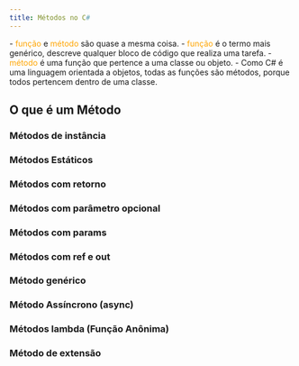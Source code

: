 ```yaml
---
title: Métodos no C#
---
```



<Aside type="tip" title="Importante!" icon="seti:c-sharp">
  - <span style="color: orange">função</span> e <span style="color: orange">método</span> são quase a mesma coisa.
  - <span style="color: orange">função</span> é o termo mais genérico, descreve qualquer bloco de código que realiza uma tarefa.
  - <span style="color: orange">método</span> é uma função que pertence a uma classe ou objeto.
  - Como C# é uma linguagem orientada a objetos, todas as funções são métodos, porque todos pertencem dentro de uma classe.
</Aside>

## O que é um Método

### Métodos de instância

### Métodos Estáticos

### Métodos com retorno

### Métodos com parâmetro opcional

### Métodos com params

### Métodos com ref e out

### Método genérico

### Método Assíncrono (async)

### Métodos lambda (Função Anônima)

### Método de extensão
